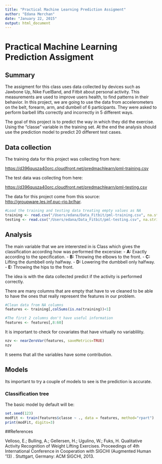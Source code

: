 ```yaml
---
title: "Practical Machine Learning Prediction Assigment"
author: "Edana Merchan"
date: "January 22, 2015"
output: html_document
---
```

# Practical Machine Learning Prediction Assigment

## Summary

The assigment for this class uses data collected by devices such as Jawbone Up, Nike FuelBand, and Fitbit about personal activity. This measurements are used to improve users health, to find patterns in their behavior. In this project, we are going to use the data from accelerometers on the belt, forearm, arm, and dumbell of 6 participants. They were asked to perform barbell lifts correctly and incorrectly in 5 different ways. 

The goal of this project is to predict the way in which they did the exercise. Using the "classe" variable in the training set. At the end the analysis should use the prediction model to predict 20 different test cases. 

## Data collection 

The training data for this project was collecting from here: 

<https://d396qusza40orc.cloudfront.net/predmachlearn/pml-training.csv>

The test data was collecting from here: 

<https://d396qusza40orc.cloudfront.net/predmachlearn/pml-testing.csv>

The data for this project come from this source: <http://groupware.les.inf.puc-rio.br/har>. 

```r
#Load the training and testing data treating empty values as NA
training <- read.csv("/Users/edana/Data_Fitbit/pml-training.csv", na.strings=c("NA",""))
testing <- read.csv("/Users/edana/Data_Fitbit/pml-testing.csv", na.strings=c("NA",""))
```

## Analysis
The main variable that we are interersted in is Class which gives the classification according how was performed the excersise:
- **A:** Exactly according to the specification.
- **B:** Throwing the elbows to the front.
- **C:** Lifting the dumbbell only halfway. 
- **D:** Lowering the dumbbell only halfway. 
- **E:** Throwing the hips to the front.

The idea is with the data collected predict if the activity is performed correctly.

There are many columns that are empty that have to ve cleaned to be able to have the ones that really represent the features in our problem.

```r
#Clean data from NA columns
features <- training[,colSums(is.na(training))<1]

#The first 2 columns don't have useful information
features <- features[,8:60]
```

It is important to check for covariates that have virtually no variablility.
```r
nzv <- nearZeroVar(features, saveMetrics=TRUE)
nzv
```
It seems that all the variables have some contribution. 

## Models

Its important to try a couple of models to see is the prediction is accurate.

### Classification tree

The basic model by default will be:
```r
set.seed(123)
modFit <- train(features$classe ~ ., data = features, method="rpart")
print(modFit, digits=3)
```


##References

Velloso, E.; Bulling, A.; Gellersen, H.; Ugulino, W.; Fuks, H. Qualitative Activity Recognition of Weight Lifting Exercises. Proceedings of 4th International Conference in Cooperation with SIGCHI (Augmented Human '13) . Stuttgart, Germany: ACM SIGCHI, 2013.
